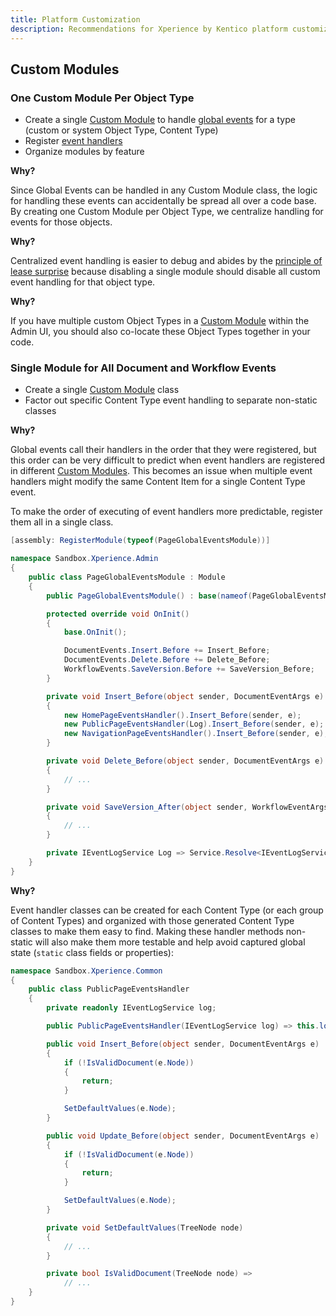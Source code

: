 ```yaml
---
title: Platform Customization
description: Recommendations for Xperience by Kentico platform customization
---
```



## Custom Modules

### One Custom Module Per Object Type

<Recommend />

- Create a single [Custom Module](https://docs.xperience.io/x/Q4XWCQ) to handle [global events](https://docs.xperience.io/x/r4t1CQ) for a type (custom or system Object Type, Content Type)
- Register [event handlers](https://docs.xperience.io/x/r4t1CQ)
- Organize modules by feature

**Why?**

Since Global Events can be handled in any Custom Module class, the logic for handling these events can accidentally be spread all over a code base.
By creating one Custom Module per Object Type, we centralize handling for events for those objects.

**Why?**

Centralized event handling is easier to debug and abides by the [principle of lease surprise](https://ardalis.com/principle-of-least-surprise/)
because disabling a single module should disable all custom event handling for that object type.

**Why?**

If you have multiple custom Object Types in a [Custom Module](https://docs.xperience.io/xp/developers-and-admins/customization/object-types#Objecttypes-Createamodule)
within the Admin UI, you should also co-locate these Object Types together in your code.

### Single Module for All Document and Workflow Events

<Recommend />

- Create a single [Custom Module](https://docs.xperience.io/xp/developers-and-admins/customization/run-code-on-application-startup#Runcodeonapplicationstartup-Runcustomcodeonapplicationstartups) class
- Factor out specific Content Type event handling to separate non-static classes

**Why?**

Global events call their handlers in the order that they were registered, but this order can be very difficult to predict
when event handlers are registered in different [Custom Modules](https://docs.xperience.io/x/Q4XWCQ).
This becomes an issue when multiple event handlers might modify the same Content Item for a single Content Type event.

To make the order of executing of event handlers more predictable, register them all in a single class.

```csharp
[assembly: RegisterModule(typeof(PageGlobalEventsModule))]

namespace Sandbox.Xperience.Admin
{
    public class PageGlobalEventsModule : Module
    {
        public PageGlobalEventsModule() : base(nameof(PageGlobalEventsModule)) { }

        protected override void OnInit()
        {
            base.OnInit();

            DocumentEvents.Insert.Before += Insert_Before;
            DocumentEvents.Delete.Before += Delete_Before;
            WorkflowEvents.SaveVersion.Before += SaveVersion_Before;
        }

        private void Insert_Before(object sender, DocumentEventArgs e)
        {
            new HomePageEventsHandler().Insert_Before(sender, e);
            new PublicPageEventsHandler(Log).Insert_Before(sender, e);
            new NavigationPageEventsHandler().Insert_Before(sender, e);
        }

        private void Delete_Before(object sender, DocumentEventArgs e)
        {
            // ...
        }

        private void SaveVersion_After(object sender, WorkflowEventArgs e)
        {
            // ...
        }

        private IEventLogService Log => Service.Resolve<IEventLogService>();
    }
}
```

**Why?**

Event handler classes can be created for each Content Type (or each group of Content Types)
and organized with those generated Content Type classes to make them easy to find.
Making these handler methods non-static will also make them more testable and
help avoid captured global state (`static` class fields or properties):

```csharp
namespace Sandbox.Xperience.Common
{
    public class PublicPageEventsHandler
    {
        private readonly IEventLogService log;

        public PublicPageEventsHandler(IEventLogService log) => this.log = log;

        public void Insert_Before(object sender, DocumentEventArgs e)
        {
            if (!IsValidDocument(e.Node))
            {
                return;
            }

            SetDefaultValues(e.Node);
        }

        public void Update_Before(object sender, DocumentEventArgs e)
        {
            if (!IsValidDocument(e.Node))
            {
                return;
            }

            SetDefaultValues(e.Node);
        }

        private void SetDefaultValues(TreeNode node)
        {
            // ...
        }

        private bool IsValidDocument(TreeNode node) =>
            // ...
    }
}
```
